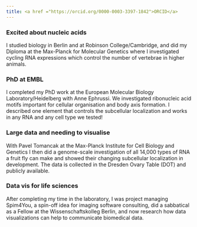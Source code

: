 ```yaml
---
title: <a href ="https://orcid.org/0000-0003-3397-1842">ORCID</a>
---
```


### Excited about nucleic acids 
I studied biology in Berlin and at Robinson College/Cambridge, and did my Diploma at the Max-Planck for Molecular Genetics where I investigated cycling RNA expressions which control the number of vertebrae in higher animals. 

### PhD at EMBL
I completed my PhD work at the European Molecular Biology Laboratory/Heidelberg with Anne Ephrussi. We investigated ribonucleic acid motifs important for cellular organisation and body axis formation. I described one element that controls the subcellular localization and works in any RNA and any cell type we tested! 

### Large data and needing to visualise
With Pavel Tomancak at the Max-Planck Institute for Cell Biology and Genetics I then did a genome-scale investigation of all 14,000 types of RNA a fruit fly can make and showed their changing subcellular localization in development. The data is collected in the Dresden Ovary Table (DOT) and publicly available.

### Data vis for life sciences
After completing my time in the laboratory, I was project managing Spim4You, a spin-off idea for imaging software consulting, did a sabbatical as a Fellow at the Wissenschaftskolleg Berlin, and now research how data visualizations can help to communicate biomedical data. 

